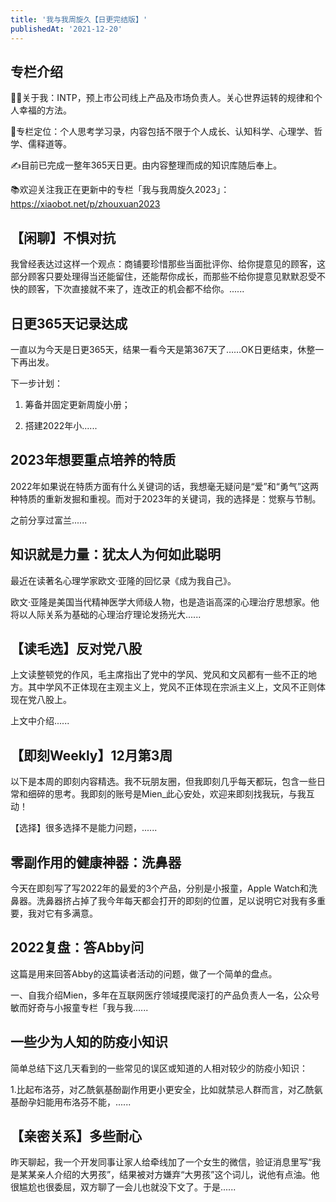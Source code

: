 ```yaml
---
title: '我与我周旋久【日更完结版】'
publishedAt: '2021-12-20'
---
```


## 专栏介绍

👩‍💻关于我：INTP，预上市公司线上产品及市场负责人。关心世界运转的规律和个人幸福的方法。  
  
📒专栏定位：个人思考学习录，内容包括不限于个人成长、认知科学、心理学、哲学、儒释道等。  
  
✍️目前已完成一整年365天日更。由内容整理而成的知识库随后奉上。  
  
📚欢迎关注我正在更新中的专栏「我与我周旋久2023」：https://xiaobot.net/p/zhouxuan2023

## 【闲聊】不惧对抗
我曾经表达过这样一个观点：商铺要珍惜那些当面批评你、给你提意见的顾客，这部分顾客只要处理得当还能留住，还能帮你成长，而那些不给你提意见默默忍受不快的顾客，下次直接就不来了，连改正的机会都不给你。......

## 日更365天记录达成
一直以为今天是日更365天，结果一看今天是第367天了……OK日更结束，休整一下再出发。

下一步计划：

1. 筹备并固定更新周旋小册；

2. 搭建2022年小......

## 2023年想要重点培养的特质
2022年如果说在特质方面有什么关键词的话，我想毫无疑问是“爱”和“勇气”这两种特质的重新发掘和重视。而对于2023年的关键词，我的选择是：觉察与节制。

之前分享过富兰......

## 知识就是力量：犹太人为何如此聪明
最近在读著名心理学家欧文·亚隆的回忆录《成为我自己》。

欧文·亚隆是美国当代精神医学大师级人物，也是造诣高深的心理治疗思想家。他将以人际关系为基础的心理治疗理论发扬光大......

## 【读毛选】反对党八股
上文读整顿党的作风，毛主席指出了党中的学风、党风和文风都有一些不正的地方。其中学风不正体现在主观主义上，党风不正体现在宗派主义上，文风不正则体现在党八股上。

上文中介绍......

## 【即刻Weekly】12月第3周
以下是本周的即刻内容精选。我不玩朋友圈，但我即刻几乎每天都玩，包含一些日常和细碎的思考。我即刻的账号是Mien\_此心安处，欢迎来即刻找我玩，与我互动！

【选择】很多选择不是能力问题，......

## 零副作用的健康神器：洗鼻器
今天在即刻写了写2022年的最爱的3个产品，分别是小报童，Apple Watch和洗鼻器。洗鼻器挤占掉了我今年每天都会打开的即刻的位置，足以说明它对我有多重要，我对它有多满意。



## 2022复盘：答Abby问
这篇是用来回答Abby的这篇读者活动的问题，做了一个简单的盘点。

一、自我介绍Mien，多年在互联网医疗领域摸爬滚打的产品负责人一名，公众号敏而好奇与小报童专栏「我与我......

## 一些少为人知的防疫小知识
简单总结下这几天看到的一些常见的误区或知道的人相对较少的防疫小知识：

1.比起布洛芬，对乙酰氨基酚副作用更小更安全，比如就禁忌人群而言，对乙酰氨基酚孕妇能用布洛芬不能，......

## 【亲密关系】多些耐心
昨天聊起，我一个开发同事让家人给牵线加了一个女生的微信，验证消息里写“我是某某亲人介绍的大男孩”，结果被对方嫌弃“大男孩”这个词儿，说他有点油。他很尴尬也很委屈，双方聊了一会儿也就没下文了。于是......

